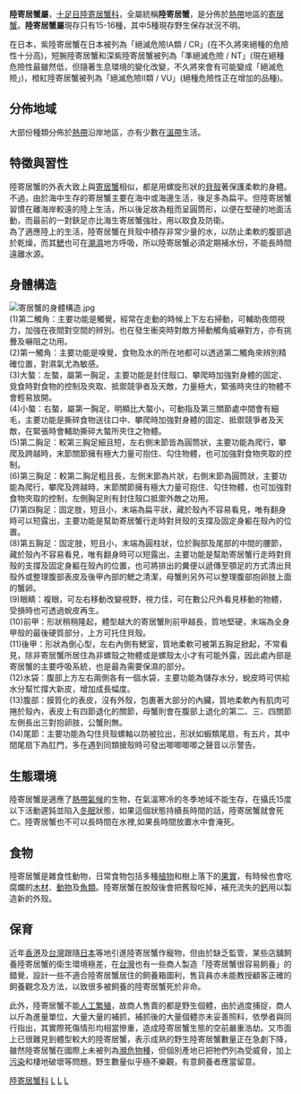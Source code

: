 {{Automatic taxobox
| taxon = Coenobita
| image = CoenobitaClypeatus.JPG
| image_caption = 加勒比海的陸寄居蟹
| authority = [[Pierre_André_Latreille|Latreille]], 1829
| subdivision_ranks = 品種
| subdivision = 
''[[Coenobita_brevimanus|C. brevimanus]]''<br />
''[[Coenobita_cavipes|C. cavipes]]''<br />
''[[Coenobita_carnescens|C. carnescens]]''<br />
''[[Caribbean_hermit_crab|C. clypeatus]]''<br />
''[[Ecuadorian_hermit_crab|C. compressus]]''<br />
''[[Coenobita_olivieri|C. olivieri]]''<br />
''[[Strawberry_land_hermit_crab|C. perlatus]]''<br />
''[[Coenobita_pseudorugosus|C. pseudorugosus]]''<br />
''[[Coenobita_purpureus|C. purpureus]]''<br />
''[[Coenobita_rubescens|C. rubescens]]''<br />
''[[Coenobita_rugosus|C. rugosus]]''<br />
''[[Coenobita_scaevola|C. scaevola]]''<br />
''[[Coenobita_spinosus|C. spinosus]]''<br />
''[[Australian_land_hermit_crab|C. variabilis]]''<br />
''[[Coenobita_violascens|C. violascens]]''
}}
'''陸寄居蟹屬'''，[[十足目|十足目]][[陸寄居蟹科|陸寄居蟹科]]，全屬統稱'''陸寄居蟹'''，是分佈於[[熱帶|熱帶]]地區的[[寄居蟹|寄居蟹]]。'''陸寄居蟹屬'''現存只有15-16種，其中5種現存野生保存狀況不明。

在日本，紫陸寄居蟹在日本被列為「絕滅危險IA類 / CR」(在不久將來絕種的危險性十分高)，短腕陸寄居蟹和深紫陸寄居蟹被列為「準絕滅危險 / NT」(現在絕種危險性最雖然低，但隨著生息環境的變化改變，不久將來會有可能變成「絕滅危險」)，橙紅陸寄居蟹被列為「絕滅危險II類 / VU」(絕種危險性正在增加的品種)。

==分佈地域==
大部份種類分佈於[[熱帶|熱帶]]沿岸地區，亦有少數在[[溫帶|溫帶]]生活。

==特徵與習性==
陸寄居蟹的外表大致上與[[寄居蟹|寄居蟹]]相似，都是用螺旋形狀的[[貝殼|貝殼]]著保護柔軟的身體。不過，由於海中生存的寄居蟹主要在海中或海邊生活，後足多為扁平。但陸寄居蟹習慣在離海岸較遠的陸上生活，所以後足故為粗而呈圓筒形，以便在堅硬的地面活動，而最前的一對鋏足亦比海生寄居蟹強壯，用以取食及防衛。<br>
為了適應陸上的生活，陸寄居蟹在貝殼中積存非常少量的水，以防止柔軟的腹部過於乾燥，而其[[鰓|鰓]]也可在[[潮濕|潮濕]]地方呼吸，所以陸寄居蟹必須定期補水份，不能長時間遠離水源。

==身體構造==
[[File:寄居蟹的身體構造.jpg|thumb]]
<br />(1)第二觸角：主要功能是觸覺，經常在走動的時候上下左右掃動，可輔助夜間視力，加強在夜間對空間的辨別。也在發生衝突時對敵方掃動觸角威嚇對方，亦有挑釁及嚇阻之功用。
<br />(2)第一觸角：主要功能是嗅覺，食物及水的所在地都可以透過第二觸角來辨別精確位置，對濕氣尤為敏感。
<br />(3)大螯：左螯，屬第一胸足，主要功能是封住殼口、攀爬時加強對身體的固定、覓食時對食物的控制及夾取、抵禦競爭者及天敵，力量極大，緊張時夾住的物體不會輕易放開。
<br />(4)小螯：右螯，屬第一胸足，明顯比大螯小，可動指及第三關節處中間會有細毛，主要功能是撕碎食物送往口中、攀爬時加強對身體的固定、抵禦競爭者及天敵，在緊張時會輔助撕碎大螯所夾住之物體。
<br />(5)第二胸足：較第三胸足細且短，左右側末節皆為圓筒狀，主要功能為爬行，攀爬及跨越時，末節關節擁有極大力量可抱住、勾住物體，也可加強對食物夾取的控制。 
<br />(6)第三胸足：較第二胸足粗且長，左側末節為片狀，右側末節為圓筒狀，主要功能為爬行，攀爬及跨越時，末節關節擁有極大力量可抱住、勾住物體，也可加強對食物夾取的控制，左側胸足則有封住殼口抵禦外敵之功用。 
<br />(7)第四胸足：固定肢，短且小，末端為扁平狀，藏於殼內不容易看見，唯有翻身時可以短露出，主要功能是幫助寄居蟹行走時對貝殼的支撐及固定身軀在殼內的位置。 
<br />(8)第五胸足：固定肢，短且小，末端為圓柱狀，位於胸部及尾部的中間的腰節，藏於殼內不容易看見，唯有翻身時可以短露出，主要功能是幫助寄居蟹行走時對貝殼的支撐及固定身軀在殼內的位置，也可將排出的糞便以遞傳至顎足的方式清出貝殼外或整理腹部表皮及後甲內部的鰓之清潔，母蟹則另外可以整理腹部抱卵肢上面的蟹卵。 
<br />(9)眼睛：複眼，可左右移動改變視野，視力佳，可在數公尺外看見移動的物體，受損時也可透過蛻皮再生。
<br />(10)前甲：形狀稍稍隆起，體型越大的寄居蟹則前甲越長，質地堅硬，末端為全身甲殼的最後硬質部分，上方可托住貝殼。
<br />(11)後甲：形狀為倒心型，左右內側有鰓室，質地柔軟可被第五胸足掀起，不常看見，除非寄居蟹所居住為非螺殼之物體或是螺殼太小才有可能外露，因此處內部是寄居蟹的主要呼吸系統，也是最為需要保濕的部分。
<br />(12)水袋：腹部上方左右兩側各有一個水袋，主要功能為儲存水分，蛻皮時可供給水分幫忙撐大新皮，增加成長幅度。
<br />(13)腹部：膜質化的表皮，沒有外殼，包裹著大部分的內臟，質地柔軟內有肌肉可捲於殼內，表皮上有四節退化的關節，母蟹則會在腹部上退化的第二、三、四關節左側長出三對抱卵肢，公蟹則無。
<br />(14)尾節：主要功能為勾住貝殼螺軸以防被拉出，形狀如蝦類尾扇，有五片，其中間尾扇下為肛門，多在遇到同類搶殼時可發出唧唧唧唧之聲音以示警告。

==生態環境==
陸寄居蟹是適應了[[熱帶氣候|熱帶氣候]]的生物，在氣溫寒冷的冬季地域不能生存，在攝氏15度以下活動遲鈍並陷入[[冬眠|冬眠]]狀態，如果這個狀態持續長時間的話，陸寄居蟹就會死亡。陸寄居蟹也不可以長時間在水裡,如果長時間放置水中會淹死。

==食物==
陸寄居蟹是雜食性動物，日常食物包括多種[[植物|植物]]和樹上落下的[[果實|果實]]，有時候也會吃腐爛的[[木材|木材]]、[[動物|動物]]及[[魚類|魚類]]。陸寄居蟹在脫殼後會把舊殼吃掉，補充流失的[[鈣|鈣]]用以製造新的外殼。

==保育==
近年[[香港|香港]]及[[台灣|台灣]]跟隨[[日本|日本]]等地引進陸寄居蟹作寵物，但由於缺乏監管，某些店舖飼養陸寄居蟹的衛生環境極差，在[[台灣|台灣]]也有一些商人製造「陸寄居蟹很容易飼養」的錯覺，設計一些不適合陸寄居蟹居住的飼養箱圖利，售貨員亦未能教授顧客正確的飼養觀念及方法，以致很多被飼養的陸寄居蟹死於非命。

此外，陸寄居蟹不能[[人工繁殖|人工繁殖]]，故商人售賣的都是野生個體，由於過度捕捉，商人以斤為進量單位，大量大量的補抓，補抓後的大量個體亦未妥善照料，依學者與同行指出，其實際死傷情形均相當慘重，造成陸寄居蟹生態的空前嚴重浩劫。又市面上已很難見到體型較大的陸寄居蟹，表示成熟的野生陸寄居蟹數量正在急劇下降，雖然陸寄居蟹在國際上未被列為[[瀕危物種|瀕危物種]]，但個別產地已把牠們列為受威脅，加上[[污染|污染]]和棲地破壞等問題，野生數量似乎極不樂觀，有意飼養者應當留意。

{{Authority control}}
{{Taxonbar|from=Q390024}}

[[Category:陸寄居蟹科|]]
[[Category:宠物|L]]
[[Category:十足目|L]]
[[Category:1829年描述的分类群|L]]